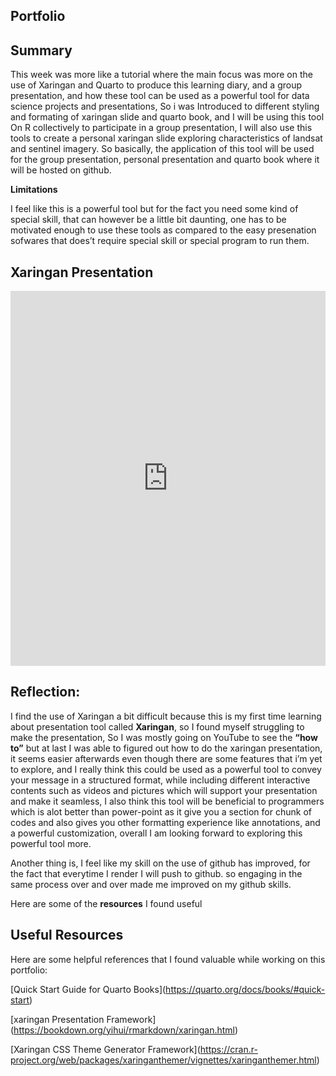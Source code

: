 ## Portfolio

## Summary

This week was more like a tutorial where the main focus was more on the use of Xaringan and Quarto to produce this learning diary, and a group presentation, and how these tool can be used as a powerful tool for data science projects and presentations, So i was Introduced to different styling and formating of xaringan slide and quarto book, and I will be using this tool On R collectively to participate in a group presentation, I will also use this tools to create a  personal xaringan slide exploring characteristics of landsat and sentinel imagery. So basically, the application of this tool will be used for the group presentation, personal presentation and quarto book where it will be hosted on github.


**Limitations**

I feel like this is a powerful tool but for the fact you need some kind of special skill, that can however be a little bit daunting, one has to be motivated enough to use these tools as compared to the easy presenation sofwares that does't require special skill or special program to run them. 


## Xaringan Presentation

<iframe src="https://idrisbaba.github.io/xaringan-presentation/#1" width="100%" height="600px" frameborder="0" allowfullscreen>

</iframe>

## Reflection:

I find the use of Xaringan a bit difficult because this is my first time learning about presentation tool called **Xaringan**, so I found myself struggling to make the presentation, So I was mostly going on YouTube to see the **"how to"** but at last I was able to figured out how to do the xaringan presentation, it seems easier afterwards even though there are some features that i'm yet to explore, and I really think this could be used as a powerful tool to convey your message in a structured format, while including different interactive contents such as videos and pictures which will support your presentation and make it seamless, I also think this tool will be beneficial to programmers which is alot better than power-point as it give you a section for chunk of codes and also gives you other formatting experience like annotations, and a powerful customization, overall I am looking forward to exploring this powerful tool more.

Another thing is, I feel like my skill on the use of github has improved, for the fact that everytime I render I will push to github. so engaging in the same process over and over made me improved on my github skills. 

Here are some of the **resources** I found useful

## Useful Resources

Here are some helpful references that I found valuable while working on this portfolio:


\[Quick Start Guide for Quarto Books\](<https://quarto.org/docs/books/#quick-start>)

\[xaringan Presentation Framework\](<https://bookdown.org/yihui/rmarkdown/xaringan.html>)


\[Xaringan CSS Theme Generator Framework\](<https://cran.r-project.org/web/packages/xaringanthemer/vignettes/xaringanthemer.html>)
